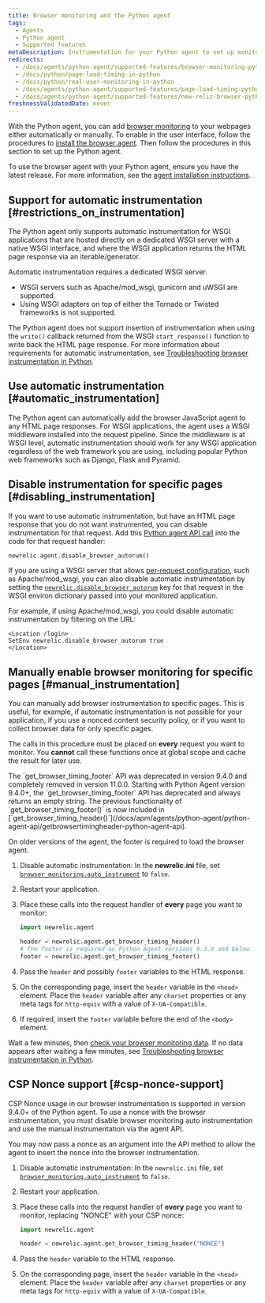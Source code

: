 ```yaml
---
title: Browser monitoring and the Python agent
tags:
  - Agents
  - Python agent
  - Supported features
metaDescription: Instrumentation for your Python agent to set up monitoring with browser instrumentation.
redirects:
  - /docs/agents/python-agent/supported-features/browser-monitoring-python-agent
  - /docs/python/page-load-timing-in-python
  - /docs/python/real-user-monitoring-in-python
  - /docs/agents/python-agent/supported-features/page-load-timing-python
  - /docs/agents/python-agent/supported-features/new-relic-browser-python-agent
freshnessValidatedDate: never
---
```


With the Python agent, you can add [browser monitoring](/docs/browser/new-relic-browser/getting-started/introduction-new-relic-browser) to your webpages either automatically or manually. To enable <InlinePopover type="browser"/> in the user interface, follow the procedures to [install the browser agent](/docs/browser/new-relic-browser/installation/install-new-relic-browser-agent). Then follow the procedures in this section to set up the Python agent.

To use the browser agent with your Python agent, ensure you have the latest release. For more information, see the [agent installation instructions](/docs/agents/python-agent/installation-and-configuration/python-agent-installation).

## Support for automatic instrumentation [#restrictions_on_instrumentation]

The Python agent only supports automatic instrumentation for WSGI applications that are hosted directly on a dedicated WSGI server with a native WSGI interface, and where the WSGI application returns the HTML page response via an iterable/generator.

Automatic instrumentation requires a dedicated WSGI server.

* WSGI servers such as Apache/mod_wsgi, gunicorn and uWSGI are supported.
* Using WSGI adapters on top of either the Tornado or Twisted frameworks is not supported.

The Python agent does not support insertion of instrumentation when using the `write()` callback returned from the WSGI `start_response()` function to write back the HTML page response. For more information about requirements for automatic instrumentation, see [Troubleshooting browser instrumentation in Python](/docs/agents/python-agent/troubleshooting/troubleshooting-page-load-timing-python).

## Use automatic instrumentation [#automatic_instrumentation]

The Python agent can automatically add the browser JavaScript agent to any HTML page responses. For WSGI applications, the agent uses a WSGI middleware installed into the request pipeline. Since the middleware is at WSGI level, automatic instrumentation should work for any WSGI application regardless of the web framework you are using, including popular Python web frameworks such as Django, Flask and Pyramid.

## Disable instrumentation for specific pages [#disabling_instrumentation]

If you want to use automatic instrumentation, but have an HTML page response that you do not want instrumented, you can disable instrumentation for that request. Add this [Python agent API call](/docs/agents/python-agent/installation-configuration/python-agent-configuration#disable_browser_autorum) into the code for that request handler:

```py
newrelic.agent.disable_browser_autorum()
```

If you are using a WSGI server that allows [per-request configuration](/docs/agents/python-agent/installation-configuration/python-agent-configuration#per-request-configuration), such as Apache/mod_wsgi, you can also disable automatic instrumentation by setting the [`newrelic.disable_browser_autorum`](/docs/agents/python-agent/installation-configuration/python-agent-configuration#disable_browser_autorum) key for that request in the WSGI environ dictionary passed into your monitored application.

For example, if using Apache/mod_wsgi, you could disable automatic instrumentation by filtering on the URL:

```apacheconf
<Location /login>
SetEnv newrelic.disable_browser_autorum true
</Location>
```

## Manually enable browser monitoring for specific pages [#manual_instrumentation]

You can manually add browser instrumentation to specific pages. This is useful, for example, if automatic instrumentation is not possible for your application, if you use a nonced content security policy, or if you want to collect browser data for only specific pages.

The calls in this procedure must be placed on <DNT>**every**</DNT> request you want to monitor. You <DNT>**cannot**</DNT> call these functions once at global scope and cache the result for later use.

<Callout variant="caution">
  The `get_browser_timing_footer` API was deprecated in version 9.4.0 and completely removed in version 11.0.0.
</Callout>

<Callout variant="important">
  Starting with Python Agent version 9.4.0+, the `get_browser_timing_footer` API has deprecated and always returns an empty string. The previous functionality of `get_browser_timing_footer()` is now included in [`get_browser_timing_header()`](/docs/apm/agents/python-agent/python-agent-api/getbrowsertimingheader-python-agent-api).

  On older versions of the agent, the footer is required to load the browser agent.
</Callout>

1. Disable automatic instrumentation: In the <DNT>**newrelic.ini**</DNT> file, set [`browser_monitoring.auto_instrument`](/docs/agents/python-agent/installation-configuration/python-agent-configuration#browser-auto) to `false`.
2. Restart your application.
3. Place these calls into the request handler of <DNT>**every**</DNT> page you want to monitor:

   ```py
   import newrelic.agent

   header = newrelic.agent.get_browser_timing_header()
   # The footer is required on Python Agent versions 9.3.0 and below.
   footer = newrelic.agent.get_browser_timing_footer()
   ```
4. Pass the `header` and possibly `footer` variables to the HTML response.
5. On the corresponding page, insert the `header` variable in the `<head>` element. Place the `header` variable after any `charset` properties or any meta tags for `http-equiv` with a value of `X-UA-Compatible`.
6. If required, insert the `footer` variable before the end of the `<body>` element.

Wait a few minutes, then [check your browser monitoring data](/docs/browser/new-relic-browser/getting-started/browser-overview-website-performance-glance). If no data appears after waiting a few minutes, see [Troubleshooting browser instrumentation in Python](/docs/agents/python-agent/troubleshooting/troubleshooting-page-load-timing-python).

## CSP Nonce support [#csp-nonce-support]

CSP Nonce usage in our browser instrumentation is supported in version 9.4.0+ of the Python agent. To use a nonce with the browser instrumentation, you must disable browser monitoring auto instrumentation and use the manual instrumentation via the agent API.

You may now pass a nonce as an argument into the API method to allow the agent to insert the nonce into the browser instrumentation.

1. Disable automatic instrumentation: In the `newrelic.ini` file, set [`browser_monitoring.auto_instrument`](/docs/agents/python-agent/installation-configuration/python-agent-configuration#browser-auto) to `false`.
2. Restart your application.
3. Place these calls into the request handler of <DNT>**every**</DNT> page you want to monitor, replacing "NONCE" with your CSP nonce:

   ```py
   import newrelic.agent

   header = newrelic.agent.get_browser_timing_header("NONCE")
   ```
4. Pass the `header` variable to the HTML response.
5. On the corresponding page, insert the `header` variable in the `<head>` element. Place the `header` variable after any `charset` properties or any meta tags for `http-equiv` with a value of `X-UA-Compatible`.

